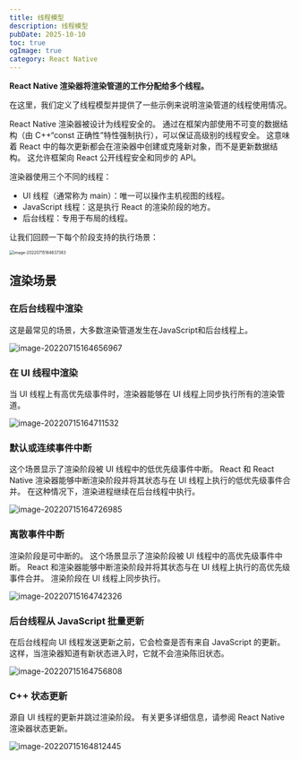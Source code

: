 ```yaml
---
title: 线程模型
description: 线程模型
pubDate: 2025-10-10
toc: true
ogImage: true
category: React Native
---
```


**React Native 渲染器将渲染管道的工作分配给多个线程。**

在这里，我们定义了线程模型并提供了一些示例来说明渲染管道的线程使用情况。

React Native 渲染器被设计为线程安全的。 通过在框架内部使用不可变的数据结构（由 C++“const 正确性”特性强制执行），可以保证高级别的线程安全。 这意味着 React 中的每次更新都会在渲染器中创建或克隆新对象，而不是更新数据结构。 这允许框架向 React 公开线程安全和同步的 API。

渲染器使用三个不同的线程：

- UI 线程（通常称为 main）：唯一可以操作主机视图的线程。
- JavaScript 线程：这是执行 React 的渲染阶段的地方。
- 后台线程：专用于布局的线程。

让我们回顾一下每个阶段支持的执行场景：

<img
  src="https://xiejie-typora.oss-cn-chengdu.aliyuncs.com/2022-07-15-084638.png"
  alt="image-20220715164637383"
  style="zoom:50%;"
/>

## 渲染场景

### 在后台线程中渲染

这是最常见的场景，大多数渲染管道发生在JavaScript和后台线程上。

![image-20220715164656967](https://xiejie-typora.oss-cn-chengdu.aliyuncs.com/2022-07-15-084657.png)

### 在 UI 线程中渲染

当 UI 线程上有高优先级事件时，渲染器能够在 UI 线程上同步执行所有的渲染管道。

![image-20220715164711532](https://xiejie-typora.oss-cn-chengdu.aliyuncs.com/2022-07-15-084711.png)

### 默认或连续事件中断

这个场景显示了渲染阶段被 UI 线程中的低优先级事件中断。 React 和 React Native 渲染器能够中断渲染阶段并将其状态与在 UI 线程上执行的低优先级事件合并。 在这种情况下，渲染进程继续在后台线程中执行。

![image-20220715164726985](https://xiejie-typora.oss-cn-chengdu.aliyuncs.com/2022-07-15-084727.png)

### 离散事件中断

渲染阶段是可中断的。 这个场景显示了渲染阶段被 UI 线程中的高优先级事件中断。 React 和渲染器能够中断渲染阶段并将其状态与在 UI 线程上执行的高优先级事件合并。 渲染阶段在 UI 线程上同步执行。

![image-20220715164742326](https://xiejie-typora.oss-cn-chengdu.aliyuncs.com/2022-07-15-084742.png)

### 后台线程从 JavaScript 批量更新

在后台线程向 UI 线程发送更新之前，它会检查是否有来自 JavaScript 的更新。 这样，当渲染器知道有新状态进入时，它就不会渲染陈旧状态。

![image-20220715164756808](https://xiejie-typora.oss-cn-chengdu.aliyuncs.com/2022-07-15-084757.png)

### C++ 状态更新

源自 UI 线程的更新并跳过渲染阶段。 有关更多详细信息，请参阅 React Native 渲染器状态更新。

![image-20220715164812445](https://xiejie-typora.oss-cn-chengdu.aliyuncs.com/2022-07-15-084813.png)
